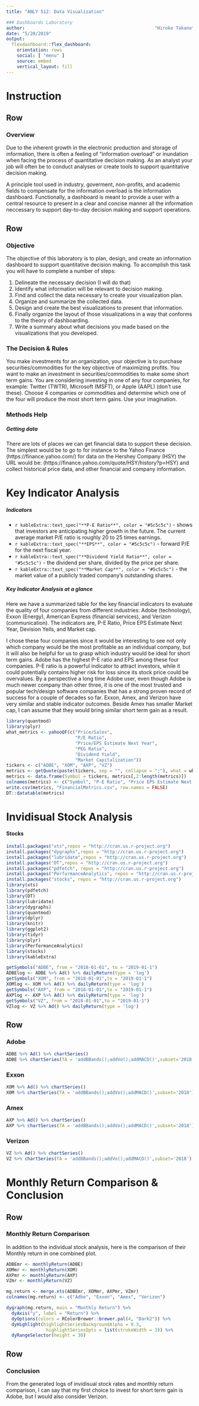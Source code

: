 ```yaml
---
title: "ANLY 512: Data Visualization"

### Dashboards Laboratory
author:                                                 "Hiroko Takano"
date: "5/20/2019"
output:
  flexdashboard::flex_dashboard:
    orientation: rows
    social: [ "menu" ]
    source: embed
    vertical_layout: fill
---
```

<style>                     
.navbar {
  background-color:lightgrey;
  border-color:black;
}
.navbar-brand {
color:black!important;
}
</style> 

Instruction
===================================== 
Row {data-height=320}
-------------------------------------
### **Overview**  

Due to the inherent growth in the electronic production and storage of information, there is often a feeling of “information overload” or inundation when facing the process of quantitative decision making. As an analyst your job will often be to conduct analyses or create tools to support quantitative decision making.

A principle tool used in industry, goverment, non-profits, and academic fields to compensate for the information overload is the information dashboard. Functionally, a dashboard is meant to provide a user with a central resource to present in a clear and concise manner all the information neccessary to support day-to-day decision making and support operations.

Row {data-height=680}
-------------------------------------
### **Objective** 

The objective of this laboratory is to plan, design, and create an information dashboard to support quantitative decision making. To accomplish this task you will have to complete a number of steps:

1. Delineate the necessary decision (I will do that)
2. Identify what information will be relevant to decision making.
3. Find and collect the data necessary to create your visualization plan.
4. Organize and summarize the collected data.
5. Design and create the best visualizations to present that information.
6. Finally organize the layout of those visualizations in a way that conforms to the theory of dashboarding.
7. Write a summary about what decisions you made based on the visualizations that you developed.

### **The Decision & Rules**

You make investments for an organization, your objective is to purchase securities/commodities for the key objective of maximizing profits. You want to make an investment in securities/commodities to make some short term gains. You are considering investing in one of any four companies, for example: Twitter (TWTR), Microsoft (MSFT), or Apple (AAPL) (don’t use these). Choose 4 companies or commodities and determine which one of the four will produce the most short term gains. Use your imagination.

### **Methods Help**
##### *Getting data*
There are lots of places we can get financial data to support these decision. The simplest would be to go to for instance to the Yahoo Finance (https://finance.yahoo.com/) for data on the Hershey Company (HSY) the URL would be: (https://finance.yahoo.com/quote/HSY/history?p=HSY) and collect historical price data, and other financial and company information.


Key Indicator Analysis
===================================== 
##### **Indicators**

+ `r kableExtra::text_spec("**P-E Ratio**", color = "#5c5c5c")` - shows that investors are anticipating higher growth in the future. The current average market P/E ratio is roughly 20 to 25 times earnings.
+ `r kableExtra::text_spec("**EPS**", color = "#5c5c5c")` - forward P/E for the next fiscal year.
+ `r kableExtra::text_spec("**Dividend Yield Ratio**", color = "#5c5c5c")` - the dividend per share, divided by the price per share.
+ `r kableExtra::text_spec("**Market Cap**", color = "#5c5c5c")` - the market value of a publicly traded company's outstanding shares.

##### **Key Indicator Analysis at a glance**

Here we have a summarized table for the key financial indicators to evaluate the quality of four companies from different industries: Adobe (technology), Exxon (Energy), American Express (financial services), and Verizon (communication). The indicators are, P-E Ratio, Price EPS Estimate Next Year, Devision Yeils, and Market cap. 

I chose these four companies since it would be interesting to see not only which company would be the most profitable as an individual company, but it will also be helpful for us to grasp which industry would be ideal for short term gains.
Adobe has the highest P-E ratio and EPS among these four companies. P-E ratio is a powerful indicator to attract investors, while it could potentially contains higher risk for loss since its stock price could be overvalues. By a perspective a long time Adobe user, even though Adobe is much newer company than other three, it is one of the most trusted and popular tech/design software companies that has a strong proven record of success for a couple of decades so far.
Exxon, Amex, and Verizon have very similar and stable indicator outcomes. Beside Amex has smaller Market cap, I can assume that they would bring similar short term gain as a result.

```r
library(quantmod)
library(plyr)
what_metrics <- yahooQF(c("Price/Sales", 
                          "P/E Ratio",
                          "Price/EPS Estimate Next Year",
                          "PEG Ratio",
                          "Dividend Yield", 
                          "Market Capitalization"))
tickers <- c("ADBE", "XOM", "AXP", "VZ")
metrics <- getQuote(paste(tickers, sep = "", collapse = ";"), what = what_metrics)
metrics <- data.frame(Symbol = tickers, metrics[,2:length(metrics)]) 
colnames(metrics) <- c("Symbol", "P-E Ratio", "Price EPS Estimate Next Year", "Div Yield", "Market Cap")
write.csv(metrics, "FinancialMetrics.csv", row.names = FALSE)
DT::datatable(metrics)
```

Invidisual Stock Analysis
===================================== 
#### **Stocks**

```r
install.packages("xts",repos = "http://cran.us.r-project.org")
install.packages("dygraphs",repos = "http://cran.us.r-project.org")
install.packages("lubridate",repos = "http://cran.us.r-project.org")
install.packages("DT",repos = "http://cran.us.r-project.org")
install.packages("pdfetch", repos = "http://cran.us.r-project.org")
install.packages("PerformanceAnalytics", repos = "http://cran.us.r-project.org")
install.packages("stocks", repos = "http://cran.us.r-project.org")
library(xts) 
library(pdfetch)
library(DT)
library(lubridate)
library(dygraphs)
library(quantmod) 
library(dplyr)
library(knitr)
library(ggplot2)
library(tidyr)
library(plyr)
library(PerformanceAnalytics)
library(stocks)
library(kableExtra)
```

```r
getSymbols("ADBE", from = "2018-01-01", to = "2019-01-1")
ADBElog <- ADBE %>% Ad() %>% dailyReturn(type = 'log')
getSymbols("XOM", from = "2018-01-01",to = "2019-01-1")
XOMlog <- XOM %>% Ad() %>% dailyReturn(type = 'log')
getSymbols("AXP", from = "2018-01-01",to = "2019-01-1")
AXPlog <- AXP %>% Ad() %>% dailyReturn(type = 'log')
getSymbols("VZ", from = "2018-01-01",to = "2019-01-1")
VZlog <- VZ %>% Ad() %>% dailyReturn(type = 'log')
```

Row {.tabset .tabset-fade}
-------------------------------------
### Adobe
```r
ADBE %>% Ad() %>% chartSeries()
ADBE %>% chartSeries(TA = 'addBBands();addVo();addMACD()',subset='2018')
```

### Exxon
```r
XOM %>% Ad() %>% chartSeries()
XOM %>% chartSeries(TA = 'addBBands();addVo();addMACD()',subset='2018') 
```

### Amex
```r
AXP %>% Ad() %>% chartSeries()
AXP %>% chartSeries(TA = 'addBBands();addVo();addMACD()',subset='2018')
```

### Verizon
```r
VZ %>% Ad() %>% chartSeries()
VZ %>% chartSeries(TA = 'addBBands();addVo();addMACD()',subset='2018')
```

Monthly Return Comparison & Conclusion
===================================== 
Row {data-height=850}
-------------------------------------
### **Monthly Return Comparison**  

In addition to the individual stock analysis, here is the comparison of their Monthly return in one combined plot.

```r
ADBEmr <- monthlyReturn(ADBE)
XOMmr <- monthlyReturn(XOM)
AXPmr <- monthlyReturn(AXP)
VZmr <- monthlyReturn(VZ)

mg.return <- merge.xts(ADBEmr, XOMmr, AXPmr, VZmr)
colnames(mg.return) <- c("Adbe", "Exxon", "Amex", "Verizon")

dygraph(mg.return, main = "Monthly Return") %>%
  dyAxis("y", label = "Return") %>%
  dyOptions(colors = RColorBrewer::brewer.pal(4, "Dark2")) %>%
  dyHighlight(highlightSeriesBackgroundAlpha = 0.3,
               highlightSeriesOpts = list(strokeWidth = 3)) %>%
  dyRangeSelector(height = 30)
```

Row {data-height=150}
-------------------------------------
### **Conclusion**   

From the generated logs of invidisual stock rates and monthly return comparison, I can say that my first choice to invest for short term gain is Adobe, but I would also consider Verizon.